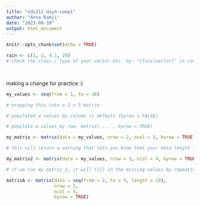 ```yaml
---
title: "eds212-day4-comp1"
author: "Anna Ramji"
date: "2023-08-10"
output: html_document
---
```


```r
knitr::opts_chunk$set(echo = TRUE)
```

```r
rain <- c(1, 2, 4.1, 29)
# check the class / type of your vector etc. by: "class(vector)" in console

 

```

making a change for practice :)

```r
my_values <- seq(from = 1, to = 10)


```

```r
# wrapping this into a 2 x 5 matrix

# populated w values by column is default (byrow = FALSE)

# populate w values by row, matrix(.... , byrow = TRUE)

my_matrix <- matrix(data = my_values, nrow = 2, ncol = 5, byrow = TRUE)


```

```r
# this will return a warning that lets you know that your data length is [10], which doesn't fit cleanly into your 3x4 matrix (need 12 values)

my_matrix2 <- matrix(data = my_values, nrow = 3, ncol = 4, byrow = TRUE)

# if we run my_matrix_2, it will fill in the missing values by repeating your values (1, 2, ...)
```

```r
matrixA <- matrix(data = seq(from = 2, to = 5, length = 10),
                  nrow = 2, 
                  ncol = 5, 
                  byrow = TRUE)
```
